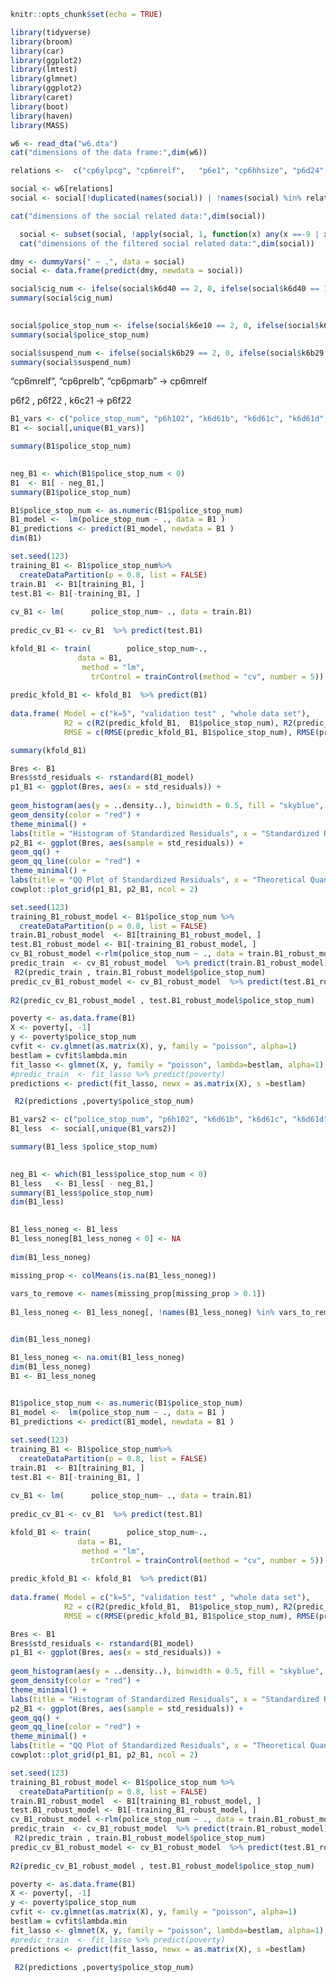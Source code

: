  

```{r setup, include=FALSE}
knitr::opts_chunk$set(echo = TRUE)
```

  
```{r load-packages, include=FALSE}
library(tidyverse)
library(broom)
library(car)
library(ggplot2)
library(lmtest)
library(glmnet)
library(ggplot2)
library(caret)
library(boot)
library(haven)
library(MASS)
```


```{r}
w6 <- read_dta("w6.dta")
cat("dimensions of the data frame:",dim(w6))

```


 


```{r}
  
 
relations <-  c("cp6ylpcg", "cp6mrelf",   "p6e1", "cp6hhsize", "p6d24", "p6d25", "k6c6a", "k6c6b", "k6c7c", "p6d28", "p6d29", "k6c9c", "k6c9d", "p6d31", "k6d36b", "p6d32", "p6d33", "p6d34", "p6d35", "p6d36", "p6d37", "p6d39", "p6e38", "p6e39", "p6f1", "p6f2", "p6f11", "p6f22", "k6c10", "k6c21", "k6c17", "k6c28", "k6c33", "k6c37", "p6f32", "p6f35", "p6g9", "p6g11", "p6g17", "p6g23", "k6c00aa", "k6c00ab", "k6c00ac", "k6c00ad", "k6c00ak", "k6c3", "k6c4b", "k6c4e", "k6c9a", "k6c9f", "k6c46", "k6c47", "k6d35b", "k6d46", "k6d57", "k6d59", "k6f1a", "k6f1b" , "p6b35", "p6b37", "p6b39", "p6b38", "p6b41", "p6b42", "p6b45", "p6b49", "p6d21a", "k6b1a", "k6b29", "k6b30", "k6d1b", "k6d1d", "k6d1e", "k6d1f", "k6d1i", "k6d1j", "k6d1k", "k6d2g", "k6d2l", "k6d2y", "k6d36d", "k6d62a", "k6d62b", "k6d62c", "k6d62g", "k6d64", "k6f4", "k6f14" , "p6b51" , "p6h102", "k6d61b", "k6d61c", "k6d61d", "k6e5", "k6e6", "k6e7e", "k6e7f", "k6e10", "k6e12", "k6e18", "k6e36" , "p6h78", "p6h79", "p6h80", "p6h86", "k6d40", "k6d42", "k6d44", "k6d48", "k6d55", "k6f63", "p6h75", "p6h76", "p6h79", "p6h87a" ,"p6i3", "p6i4", "p6i5", "p6i7", "k6e4b", "k6e4c", "p6i11", "p6i12", "p6i13", "p6i14", "p6j11" )

social <- w6[relations]
social <- social[!duplicated(names(social)) | !names(social) %in% relations]

cat("dimensions of the social related data:",dim(social))
```
 
```{r}
  social <- subset(social, !apply(social, 1, function(x) any(x ==-9 | x==-7)))
  cat("dimensions of the filtered social related data:",dim(social))
```

```{r}
dmy <- dummyVars(" ~ .", data = social)
social <- data.frame(predict(dmy, newdata = social))


```

  
```{r}

social$cig_num <- ifelse(social$k6d40 == 2, 0, ifelse(social$k6d40 == 1, social$k6d42, social$k6d40))
summary(social$cig_num)
 

```

 
 
```{r}
social$police_stop_num <- ifelse(social$k6e10 == 2, 0, ifelse(social$k6e10 == 1, social$k6e12, social$k6e10))
summary(social$police_stop_num)
```
```{r}
social$suspend_num <- ifelse(social$k6b29 == 2, 0, ifelse(social$k6b29 == 1, social$k6b30, social$k6b29))
summary(social$suspend_num)
```
 
"cp6mrelf", "cp6prelb", "cp6pmarb" -> cp6mrelf
 
   
 p6f2 , p6f22 , k6c21 -> p6f22
 
  
 
 
 
```{r}
B1_vars <- c("police_stop_num", "p6h102", "k6d61b", "k6d61c", "k6d61d", "k6e5", "k6e6", "k6e7e", "k6e7f", "k6e18", "k6e36", "p6h86", "k6e4b", "k6e4c", "p6i11", "p6i12", "p6i13", "p6i14", "p6b35", "p6b37", "p6b39", "p6b38", "p6b41", "p6b42", "p6b45", "p6b49", "k6d62g", "cp6ylpcg", "cp6mrelf",   "p6e1", "p6d24", "p6d29", "k6c9c", "k6c9d", "p6f1",  "p6f11", "p6f22", "k6c10",   "k6c17", "k6c28", "k6c33", "k6c37", "p6f35", "p6g11", "p6g17", "p6g23", "k6c3", "k6c4b", "k6c4e", "k6c9a", "k6c46", "k6c47")
B1 <- social[,unique(B1_vars)]
```
 
```{r}
summary(B1$police_stop_num)
 
```

```{r}
neg_B1 <- which(B1$police_stop_num < 0)
B1  <- B1[ - neg_B1,]
summary(B1$police_stop_num)
```

 
 
```{r}
B1$police_stop_num <- as.numeric(B1$police_stop_num)
B1_model <-  lm(police_stop_num ~ ., data = B1 )
B1_predictions <- predict(B1_model, newdata = B1 )
dim(B1)
```
 
```{r}
set.seed(123)
training_B1 <- B1$police_stop_num%>%
  createDataPartition(p = 0.8, list = FALSE)
train.B1  <- B1[training_B1, ]
test.B1 <- B1[-training_B1, ]
 
cv_B1 <- lm(      police_stop_num~ ., data = train.B1)
 
predic_cv_B1 <- cv_B1  %>% predict(test.B1)

kfold_B1 <- train(        police_stop_num~.,
               data = B1,
                method = "lm",
                  trControl = trainControl(method = "cv", number = 5))
 
predic_kfold_B1 <- kfold_B1  %>% predict(B1)
 
data.frame( Model = c("k=5", "validation test" , "whole data set"),
            R2 = c(R2(predic_kfold_B1,  B1$police_stop_num), R2(predic_cv_B1, test.B1$police_stop_num),R2(B1_predictions , B1$police_stop_num)),
            RMSE = c(RMSE(predic_kfold_B1, B1$police_stop_num), RMSE(predic_cv_B1, test.B1$police_stop_num),RMSE(B1_predictions , B1$police_stop_num)) )
```  
```{r}
summary(kfold_B1)
```
 
 
 
```{r}
Bres <- B1
Bres$std_residuals <- rstandard(B1_model)
p1_B1 <- ggplot(Bres, aes(x = std_residuals)) +
  
geom_histogram(aes(y = ..density..), binwidth = 0.5, fill = "skyblue", color = "black") +
geom_density(color = "red") +
theme_minimal() +
labs(title = "Histogram of Standardized Residuals", x = "Standardized Residuals", y = "Density")
p2_B1 <- ggplot(Bres, aes(sample = std_residuals)) +
geom_qq() +
geom_qq_line(color = "red") +
theme_minimal() +
labs(title = "QQ Plot of Standardized Residuals", x = "Theoretical Quantiles", y = "Sample Quantiles")
cowplot::plot_grid(p1_B1, p2_B1, ncol = 2)
```
 
  
  
```{r}
set.seed(123)
training_B1_robust_model <- B1$police_stop_num %>%
  createDataPartition(p = 0.8, list = FALSE)
train.B1_robust_model  <- B1[training_B1_robust_model, ]
test.B1_robust_model <- B1[-training_B1_robust_model, ]
cv_B1_robust_model <-rlm(police_stop_num ~ ., data = train.B1_robust_model  , maxit=50  )
predic_train  <- cv_B1_robust_model  %>% predict(train.B1_robust_model)
 R2(predic_train , train.B1_robust_model$police_stop_num)
predic_cv_B1_robust_model <- cv_B1_robust_model  %>% predict(test.B1_robust_model)
 
R2(predic_cv_B1_robust_model , test.B1_robust_model$police_stop_num)

```


```{r}
poverty <- as.data.frame(B1)
X <- poverty[, -1]
y <- poverty$police_stop_num
cvfit <- cv.glmnet(as.matrix(X), y, family = "poisson", alpha=1)
bestlam = cvfit$lambda.min
fit_lasso <- glmnet(X, y, family = "poisson", lambda=bestlam, alpha=1)
#predic_train  <- fit_lasso %>% predict(poverty)
predictions <- predict(fit_lasso, newx = as.matrix(X), s =bestlam)

 R2(predictions ,poverty$police_stop_num)
```
 
 
  
```{r}
B1_vars2 <- c("police_stop_num", "p6h102", "k6d61b", "k6d61c", "k6d61d", "k6e5", "k6e6",    "k6e36", "p6h86", "k6e4c",   "p6i13",   "p6b35", "p6b37", "p6b39",   "p6b41",  "p6b45", "p6b49", "k6d62g", "cp6ylpcg", "cp6mrelf",   "p6d24",   "k6c9c",    "k6c17", "k6c28",   "p6f35",   "p6g17", "p6g23", "k6c3",   "k6c4e", "k6c9a", "k6c46" )
B1_less  <- social[,unique(B1_vars2)]
```


```{r}
summary(B1_less $police_stop_num)
 
```

```{r}
neg_B1 <- which(B1_less$police_stop_num < 0)
B1_less   <- B1_less[ - neg_B1,]
summary(B1_less$police_stop_num)
dim(B1_less)
 
```
 
```{r}
B1_less_noneg <- B1_less
B1_less_noneg[B1_less_noneg < 0] <- NA
 
dim(B1_less_noneg)

missing_prop <- colMeans(is.na(B1_less_noneg))
 
vars_to_remove <- names(missing_prop[missing_prop > 0.1])
 
B1_less_noneg <- B1_less_noneg[, !names(B1_less_noneg) %in% vars_to_remove]


dim(B1_less_noneg)

B1_less_noneg <- na.omit(B1_less_noneg)
dim(B1_less_noneg)
B1 <- B1_less_noneg
 
```






```{r}
B1$police_stop_num <- as.numeric(B1$police_stop_num)
B1_model <-  lm(police_stop_num ~ ., data = B1 )
B1_predictions <- predict(B1_model, newdata = B1 )
```
 
```{r}
set.seed(123)
training_B1 <- B1$police_stop_num%>%
  createDataPartition(p = 0.8, list = FALSE)
train.B1  <- B1[training_B1, ]
test.B1 <- B1[-training_B1, ]
 
cv_B1 <- lm(      police_stop_num~ ., data = train.B1)
 
predic_cv_B1 <- cv_B1  %>% predict(test.B1)

kfold_B1 <- train(        police_stop_num~.,
               data = B1,
                method = "lm",
                  trControl = trainControl(method = "cv", number = 5))
 
predic_kfold_B1 <- kfold_B1  %>% predict(B1)
 
data.frame( Model = c("k=5", "validation test" , "whole data set"),
            R2 = c(R2(predic_kfold_B1,  B1$police_stop_num), R2(predic_cv_B1, test.B1$police_stop_num),R2(B1_predictions , B1$police_stop_num)),
            RMSE = c(RMSE(predic_kfold_B1, B1$police_stop_num), RMSE(predic_cv_B1, test.B1$police_stop_num),RMSE(B1_predictions , B1$police_stop_num)) )
```  
```{r}
Bres <- B1
Bres$std_residuals <- rstandard(B1_model)
p1_B1 <- ggplot(Bres, aes(x = std_residuals)) +
  
geom_histogram(aes(y = ..density..), binwidth = 0.5, fill = "skyblue", color = "black") +
geom_density(color = "red") +
theme_minimal() +
labs(title = "Histogram of Standardized Residuals", x = "Standardized Residuals", y = "Density")
p2_B1 <- ggplot(Bres, aes(sample = std_residuals)) +
geom_qq() +
geom_qq_line(color = "red") +
theme_minimal() +
labs(title = "QQ Plot of Standardized Residuals", x = "Theoretical Quantiles", y = "Sample Quantiles")
cowplot::plot_grid(p1_B1, p2_B1, ncol = 2)
``` 
  
  
```{r}
set.seed(123)
training_B1_robust_model <- B1$police_stop_num %>%
  createDataPartition(p = 0.8, list = FALSE)
train.B1_robust_model  <- B1[training_B1_robust_model, ]
test.B1_robust_model <- B1[-training_B1_robust_model, ]
cv_B1_robust_model <-rlm(police_stop_num ~ ., data = train.B1_robust_model  , maxit=50  )
predic_train  <- cv_B1_robust_model  %>% predict(train.B1_robust_model)
 R2(predic_train , train.B1_robust_model$police_stop_num)
predic_cv_B1_robust_model <- cv_B1_robust_model  %>% predict(test.B1_robust_model)
 
R2(predic_cv_B1_robust_model , test.B1_robust_model$police_stop_num)

```


```{r}
poverty <- as.data.frame(B1)
X <- poverty[, -1]
y <- poverty$police_stop_num
cvfit <- cv.glmnet(as.matrix(X), y, family = "poisson", alpha=1)
bestlam = cvfit$lambda.min
fit_lasso <- glmnet(X, y, family = "poisson", lambda=bestlam, alpha=1)
#predic_train  <- fit_lasso %>% predict(poverty)
predictions <- predict(fit_lasso, newx = as.matrix(X), s =bestlam)

 R2(predictions ,poverty$police_stop_num)
```